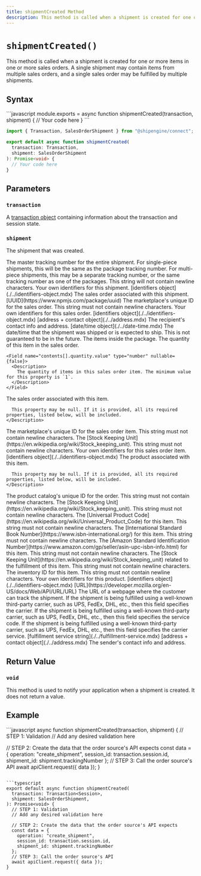 ```yaml
---
title: shipmentCreated Method
description: This method is called when a shipment is created for one or more items in one or more sales orders.
---
```



`shipmentCreated()`
===========================
This method is called when a shipment is created for one or more items in one or more sales orders.
  A single shipment may contain items from multiple sales orders, and a single sales order
  may be fulfilled by multiple shipments.


Syntax
-----------------------------------------------
<CodeWrapper>
```javascript
module.exports = async function shipmentCreated(transaction, shipment) {
  // Your code here
}
```

```typescript
import { Transaction, SalesOrderShipment } from "@shipengine/connect";

export default async function shipmentCreated(
  transaction: Transaction,
  shipment: SalesOrderShipment
): Promise<void> {
  // Your code here
}
```
</CodeWrapper>



Parameters
-----------------------------------------------

### `transaction`
A [transaction object](../order-transaction.mdx) containing information about the transaction and session state.

### `shipment`
The shipment that was created.

<Reference>

  <Field name="trackingNumber" type="string" nullable={false}>
    <Description>
      The master tracking number for the entire shipment. For single-piece shipments, this will be the same as the package tracking number. For multi-piece shipments, this may be a separate tracking number, or the same tracking number as one of the packages. This string will not contain newline characters.
    </Description>
  </Field>

  <Field name="identifiers" nullable={false}>
    <Description>
      Your own identifiers for this shipment.
    </Description>
    <Type>
      [identifiers object](./../identifiers-object.mdx)
    </Type>
  </Field>

  <Field name="salesOrder" type="object" nullable={false}>
    <Description>
      The sales order associated with this shipment.
    </Description>
  </Field>

  <Field name="salesOrder.id" nullable={false}>
    <Type>
      [UUID](https://www.npmjs.com/package/uuid)
    </Type>
    <Description>
      The marketplace's unique ID for the sales order. This string must not contain newline characters.
    </Description>
  </Field>

  <Field name="salesOrder.identifiers" nullable={false}>
    <Description>
      Your own identifiers for this sales order.
    </Description>
    <Type>
      [identifiers object](./../identifiers-object.mdx)
    </Type>
  </Field>

  <Field name="shipTo" nullable={false}>
    <Type>
      [address + contact object](./../address.mdx)
    </Type>
    <Description>
      The recipient's contact info and address.
    </Description>
  </Field>

  <Field name="shipDateTime" nullable={false}>
    <Type>
      [date/time object](./../date-time.mdx)
    </Type>
    <Description>
      The date/time that the shipment was shipped or is expected to ship. This is not guaranteed to be in the future.
    </Description>
  </Field>

  <Field name="contents" type="object[]" nullable={false}>
    <Description>
      The items inside the package.
    </Description>
  </Field>

  <Field name="contents[].quantity" type="object" nullable={false}>
      <Description>
        The quantity of this item in the sales order.
      </Description>
    </Field>

    <Field name="contents[].quantity.value" type="number" nullable={false}>
      <Description>
        The quantity of items in this sales order item. The minimum value for this property is `1`.
      </Description>
    </Field>

  <Field name="contents[].salesOrderItem" type="object" nullable={true}>
    <Description>
      The sales order associated with this item.

      This property may be null. If it is provided, all its required properties, listed below, will be included.
    </Description>
  </Field>

  <Field name="contents[].salesOrderItem.id" type="string" nullable={false}>
    <Description>
      The marketplace's unique ID for the sales order item. This string must not contain newline characters.
    </Description>
  </Field>

  <Field name="contents[].salesOrderItem.sku" type="string" nullable={false}>
    <Description>
      The [Stock Keeping Unit](https://en.wikipedia.org/wiki/Stock_keeping_unit). This string must not contain newline characters.
    </Description>
  </Field>

  <Field name="contents[].salesOrderItem.identifiers" nullable={false}>
    <Description>
      Your own identifiers for this sales order item.
    </Description>
    <Type>
      [identifiers object](./../identifiers-object.mdx)
    </Type>
  </Field>

  <Field name="contents[].product" type="object" nullable={true}>
    <Description>
      The product associated with this item.

      This property may be null. If it is provided, all its required properties, listed below, will be included.
    </Description>
  </Field>

  <Field name="contents[].product.id" type="string" nullable={false}>
    <Description>
      The product catalog's unique ID for the order. This string must not contain newline characters.
    </Description>
  </Field>

  <Field name="contents[].product.sku" type="string" nullable={false}>
    <Description>
      The [Stock Keeping Unit](https://en.wikipedia.org/wiki/Stock_keeping_unit). This string must not contain newline characters.
    </Description>
  </Field>

  <Field name="contents[].product.upc" type="string" nullable={false}>
    <Description>
      The [Universal Product Code](https://en.wikipedia.org/wiki/Universal_Product_Code) for this item. This string must not contain newline characters.
    </Description>
  </Field>

  <Field name="contents[].product.isbn" type="string" nullable={false}>
    <Description>
      The [International Standard Book Number](https://www.isbn-international.org/) for this item. This string must not contain newline characters.
    </Description>
  </Field>

  <Field name="contents[].product.asin" type="string" nullable={false}>
    <Description>
      The [Amazon Standard Identification Number](https://www.amazon.com/gp/seller/asin-upc-isbn-info.html) for this item. This string must not contain newline characters.
    </Description>
  </Field>

  <Field name="contents[].product.fulfillmentSku" type="string" nullable={false}>
    <Description>
      The [Stock Keeping Unit](https://en.wikipedia.org/wiki/Stock_keeping_unit) related to the fulfillment of this item. This string must not contain newline characters.
    </Description>
  </Field>

  <Field name="contents[].product.inventoryID" type="string" nullable={false}>
    <Description>
      The inventory ID for this item. This string must not contain newline characters.
    </Description>
  </Field>

  <Field name="contents[].product.identifiers" nullable={false}>
    <Description>
      Your own identifiers for this product.
    </Description>
    <Type>
      [identifiers object](./../identifiers-object.mdx)
    </Type>
  </Field>

  <Field name="trackingURL" nullable={true}>
    <Type>
      [URL](https://developer.mozilla.org/en-US/docs/Web/API/URL/URL)
    </Type>
    <Description>
      The URL of a webpage where the customer can track the shipment.
    </Description>
  </Field>

  <Field name="carrierCode" nullable={true} type="string">
    <Description>
      If the shipment is being fulfilled using a well-known third-party carrier, such as UPS, FedEx, DHL, etc., then this field specifies the carrier.
    </Description>
  </Field>

  <Field name="carrierServiceCode" nullable={true} type="string">
    <Description>
      If the shipment is being fulfilled using a well-known third-party carrier, such as UPS, FedEx, DHL, etc., then this field specifies the service code.
    </Description>
  </Field>

  <Field name="fulfillmentService" nullable={true}>
    <Description>
      If the shipment is being fulfilled using a well-known third-party carrier, such as UPS, FedEx, DHL, etc., then this field specifies the carrier service.
    </Description>
    <Type>
      [fulfillment service string](./../fulfillment-service.mdx)
    </Type>
  </Field>

  <Field name="shipFrom" nullable={true}>
      <Type>
        [address + contact object](./../address.mdx)
      </Type>
      <Description>
        The sender's contact info and address.
      </Description>
    </Field>


</Reference>



Return Value
-----------------------------------------------
### `void`
This method is used to notify your application when a shipment is created. It does not return a value.




Example
-----------------------------------------------
<CodeWrapper>
```javascript
async function shipmentCreated(transaction, shipment) {
  // STEP 1: Validation
  // Add any desired validation here

  // STEP 2: Create the data that the order source's API expects
  const data = {
    operation: "create_shipment",
    session_id: transaction.session.id,
    shipment_id: shipment.trackingNumber
  };
  // STEP 3: Call the order source's API
  await apiClient.request({ data });
}
```

```typescript
export default async function shipmentCreated(
  transaction: Transaction<Session>,
  shipment: SalesOrderShipment,
): Promise<void> {
  // STEP 1: Validation
  // Add any desired validation here

  // STEP 2: Create the data that the order source's API expects
  const data = {
    operation: "create_shipment",
    session_id: transaction.session.id,
    shipment_id: shipment.trackingNumber
  };
  // STEP 3: Call the order source's API
  await apiClient.request({ data });
}
```
</CodeWrapper>
